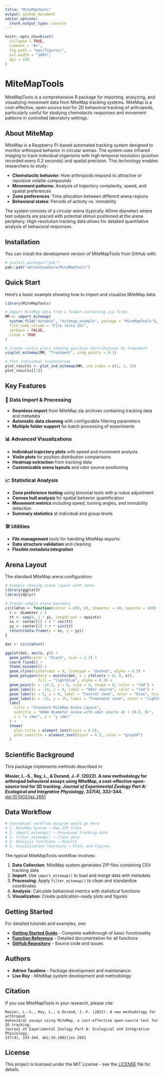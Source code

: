 ```yaml
---
title: "MiteMapTools"
output: github_document
editor_options: 
  chunk_output_type: console
---
```


```r
knitr::opts_chunk$set(
  collapse = TRUE,
  comment = "#>",
  fig.path = "man/figures/",
  out.width = "100%",
  dpi = 150
)
```

# MiteMapTools

MiteMapTools is a comprehensive R package for importing, analyzing, and visualizing movement data from MiteMap tracking systems. MiteMap is a cost-effective, open-source tool for 2D behavioral tracking of arthropods, particularly useful for studying chemotactic responses and movement patterns in controlled laboratory settings.

## About MiteMap

MiteMap is a Raspberry Pi-based automated tracking system designed to monitor arthropod behavior in circular arenas. The system uses infrared imaging to track individual organisms with high temporal resolution (position recorded every 0.2 seconds) and spatial precision. This technology enables researchers to study:

- **Chemotactic behavior**: How arthropods respond to attractive or repulsive volatile compounds
- **Movement patterns**: Analysis of trajectory complexity, speed, and spatial preferences  
- **Zone preferences**: Time allocation between different arena regions
- **Behavioral states**: Periods of activity vs. immobility

The system consists of a circular arena (typically 40mm diameter) where test subjects are placed with potential stimuli positioned at the arena periphery. High-resolution tracking data allows for detailed quantitative analysis of behavioral responses.

## Installation

You can install the development version of MiteMapTools from GitHub with:

```r
# install.packages("pak")
pak::pak("adrientaudiere/MiteMapTools")
```

## Quick Start

Here's a basic example showing how to import and visualize MiteMap data:

```r
library(MiteMapTools)

# Import MiteMap data from a folder containing zip files
MM <- import_mitemap(
  system.file("extdata", "mitemap_example", package = "MiteMapTools"),
  file_name_column = "File (mite ID)", 
  verbose = FALSE, 
  clean = TRUE
)

# Create violin plots showing position distributions by treatment
vioplot_mitemap(MM, "Treatment", prop_points = 0.1)

# Plot individual trajectories
plot_results <- plot_ind_mitemap(MM, ind_index = c(1, 2, 3))
plot_results[[1]]
```

## Key Features

### 🔄 Data Import & Processing
- **Seamless import** from MiteMap zip archives containing tracking data and metadata
- **Automatic data cleaning** with configurable filtering parameters
- **Multiple folder support** for batch processing of experiments

### 📊 Advanced Visualizations
- **Individual trajectory plots** with speed and movement analysis
- **Violin plots** for position distribution comparisons
- **Heatmap extraction** from tracking data
- **Customizable arena layouts** and odor source positioning

### 📈 Statistical Analysis
- **Zone preference testing** using binomial tests with p-value adjustment
- **Convex hull analysis** for spatial behavior quantification
- **Movement metrics** including speed, turning angles, and immobility detection
- **Summary statistics** at individual and group levels

### 🛠️ Utilities
- **File management** tools for handling MiteMap exports
- **Data structure validation** and cleaning
- **Flexible metadata integration**

## Arena Layout

The standard MiteMap arena configuration:

```r
# Example showing arena layout with zones
library(ggplot2)
library(dplyr)

# Create sample arena boundary
circleFun <- function(center = c(0, 0), diameter = 40, npoints = 100) {
  r <- diameter / 2
  tt <- seq(0, 2 * pi, length.out = npoints)
  xx <- center[1] + r * cos(tt)
  yy <- center[2] + r * sin(tt)
  return(data.frame(x = xx, y = yy))
}

dat <- circleFun()

ggplot(dat, aes(x, y)) +
  geom_path(color = "black", size = 1.2) +
  coord_fixed() +
  theme_minimal() +
  geom_vline(xintercept = 0, linetype = "dashed", alpha = 0.5) +
  geom_polygon(data = mutate(dat, x = ifelse(x > 0, 0, x)), 
               fill = "lightblue", alpha = 0.3) +
  geom_point(x = -19.5, y = 0, size = 4, shape = 8, color = "red") +
  geom_label(x = -14, y = 0, label = "Odor source", color = "red") +
  geom_label(x = 5, y = 0, label = "Control zone", color = "blue", hjust = 0) +
  geom_label(x = -15, y = 15, label = "Treatment zone", color = "lightblue", hjust = 0) +
  labs(
    title = "Standard MiteMap Arena Layout",
    subtitle = "40mm diameter arena with odor source at (-19.5, 0)",
    x = "x (mm)", y = "y (mm)"
  ) +
  theme(
    plot.title = element_text(hjust = 0.5),
    plot.subtitle = element_text(hjust = 0.5, color = "gray60")
  )
```

## Scientific Background

This package implements methods described in:

**Masier, L.‐S., Roy, L., & Durand, J.‐F. (2022). A new methodology for arthropod behavioral assays using MiteMap, a cost‐effective open‐source tool for 2D tracking. *Journal of Experimental Zoology Part A: Ecological and Integrative Physiology*, 337(4), 333-344.** [doi:10.1002/jez.2651](https://onlinelibrary.wiley.com/doi/10.1002/jez.2651)

## Data Workflow

```r
# Conceptual workflow diagram would go here
# 1. MiteMap System → Raw ZIP files
# 2. import_mitemap() → Processed tracking data
# 3. filter_mitemap() → Clean data
# 4. Analysis functions → Results
# 5. Visualization functions → Plots and figures
```

The typical MiteMapTools workflow involves:

1. **Data Collection**: MiteMap system generates ZIP files containing CSV tracking data
2. **Import**: Use `import_mitemap()` to load and merge data with metadata
3. **Processing**: Apply `filter_mitemap()` to clean and standardize coordinates
4. **Analysis**: Calculate behavioral metrics with statistical functions
5. **Visualization**: Create publication-ready plots and figures

## Getting Started

For detailed tutorials and examples, see:

- [**Getting Started Guide**](articles/getting-started.html) - Complete walkthrough of basic functionality
- [**Function Reference**](reference/index.html) - Detailed documentation for all functions
- [**GitHub Repository**](https://github.com/adrientaudiere/MiteMapTools) - Source code and issues

## Authors

- **Adrien Taudière** - Package development and maintenance
- **Lise Roy** - MiteMap system development and methodology

## Citation

If you use MiteMapTools in your research, please cite:

```
Masier, L.-S., Roy, L., & Durand, J.-F. (2022). A new methodology for arthropod 
behavioral assays using MiteMap, a cost-effective open-source tool for 2D tracking. 
Journal of Experimental Zoology Part A: Ecological and Integrative Physiology, 
337(4), 333-344. doi:10.1002/jez.2651
```

## License

This project is licensed under the MIT License - see the [LICENSE](LICENSE.md) file for details.